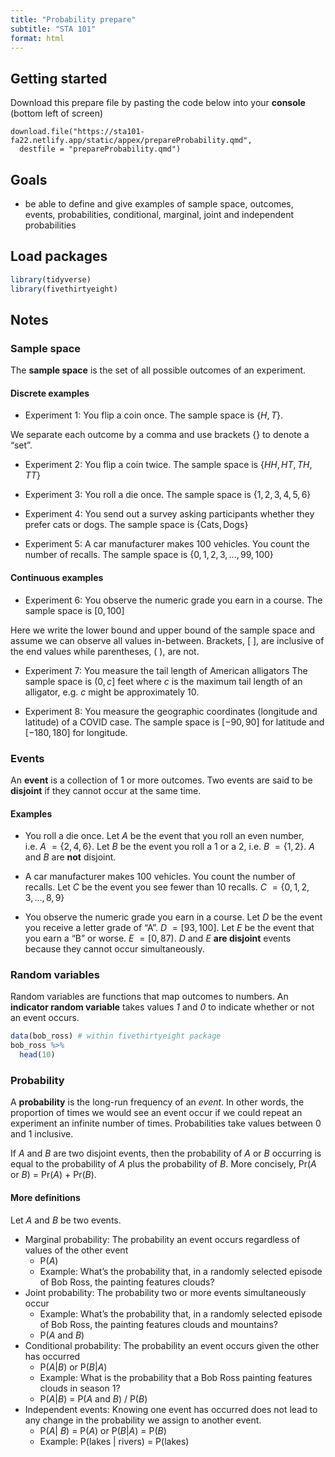 ```yaml
---
title: "Probability prepare"
subtitle: "STA 101"
format: html
---
```


## Getting started

Download this prepare file by pasting the code below into your **console** (bottom left of screen)

    download.file("https://sta101-fa22.netlify.app/static/appex/prepareProbability.qmd",
      destfile = "prepareProbability.qmd")

## Goals

- be able to define and give examples of sample space, outcomes, events, probabilities, conditional, marginal, joint and independent probabilities


## Load packages

```r
library(tidyverse)
library(fivethirtyeight)
```

## Notes

### Sample space

The **sample space** is the set of all possible outcomes of an experiment.

#### Discrete examples

- Experiment 1: You flip a coin once. The sample space is $\{H, T\}$.

We separate each outcome by a comma and use brackets $\{ \}$ to denote a "set".

- Experiment 2: You flip a coin twice. The sample space is $\{ HH, HT, TH, TT\}$

- Experiment 3: You roll a die once. The sample space is $\{ 1, 2, 3, 4, 5, 6\}$

- Experiment 4: You send out a survey asking participants whether they prefer cats or dogs. The sample space is $\{ \text{Cats}, \text{Dogs} \}$

- Experiment 5: A car manufacturer makes 100 vehicles. You count the number of recalls. The sample space is $\{0, 1, 2, 3, \ldots, 99, 100 \}$

#### Continuous examples

- Experiment 6: You observe the numeric grade you earn in a course. The sample space is $[0, 100]$

Here we write the lower bound and upper bound of the sample space and assume we can observe all values in-between. Brackets, $[$ $]$, are inclusive of the end values while parentheses, $($ $)$, are not.

- Experiment 7: You measure the tail length of American alligators The sample space is $(0, c ]$ feet where $c$ is the maximum tail length of an alligator, e.g. $c$ might be approximately 10.

- Experiment 8: You measure the geographic coordinates (longitude and latitude) of a COVID case. The sample space is $[-90, 90]$ for latitude and $[-180, 180 ]$ for longitude. 

### Events

An **event** is a collection of 1 or more outcomes. Two events are said to be **disjoint** if they cannot occur at the same time.

#### Examples

- You roll a die once. Let *A* be the event that you roll an even number, i.e. *A* $= \{2, 4, 6 \}$. Let *B* be the event you roll a 1 or a 2, i.e. *B* $= \{1, 2 \}$. *A* and *B* are **not** disjoint.

- A car manufacturer makes 100 vehicles. You count the number of recalls. Let *C* be the event you see fewer than 10 recalls. *C* $= \{0, 1, 2, 3, \ldots, 8, 9 \}$

- You observe the numeric grade you earn in a course. Let *D* be the event you receive a letter grade of "A". *D* $= [93, 100]$. Let *E* be the event that you earn a "B" or worse. *E* $= [0, 87)$. *D* and *E* **are disjoint** events because they cannot occur simultaneously.


### Random variables 

Random variables are functions that map outcomes to numbers. An **indicator random variable** takes values *1* and *0* to indicate whether or not an event occurs.

```r
data(bob_ross) # within fivethirtyeight package
bob_ross %>%
  head(10)
```


### Probability

A **probability** is the long-run frequency of an *event*. In other words, the proportion of times we would see an event occur if we could repeat an experiment an infinite number of times. Probabilities take values between 0 and 1 inclusive.

If *A* and *B* are two disjoint events, then the probability of *A* or *B* occurring is equal to the probability of *A* plus the probability of *B*. More concisely, Pr(*A* or *B*) = Pr(*A*) + Pr(*B*).

#### More definitions

Let *A* and *B* be two events.

- Marginal probability: The probability an event occurs regardless of values of the other event
  - P(*A*)
  - Example: What's the probability that, in a randomly selected episode of Bob Ross, the painting features clouds?
- Joint probability: The probability two or more events simultaneously occur
  - Example: What's the probability that, in a randomly selected episode of Bob Ross, the painting features clouds and mountains?
  - P(*A* and *B*)
- Conditional probability: The probability an event occurs given the other has occurred
  - P(*A*|*B*) or P(*B*|*A*)
  - Example: What is the probability that a Bob Ross painting features clouds in season 1?
  - P(*A*|*B*) = P(*A* and *B*) / P(*B*)
- Independent events: Knowing one event has occurred does not lead to any change in the probability we assign to another event.
  - P(*A*| *B*) = P(*A*) or P(*B*|*A*) = P(*B*)
  - Example: P(lakes | rivers) = P(lakes)

